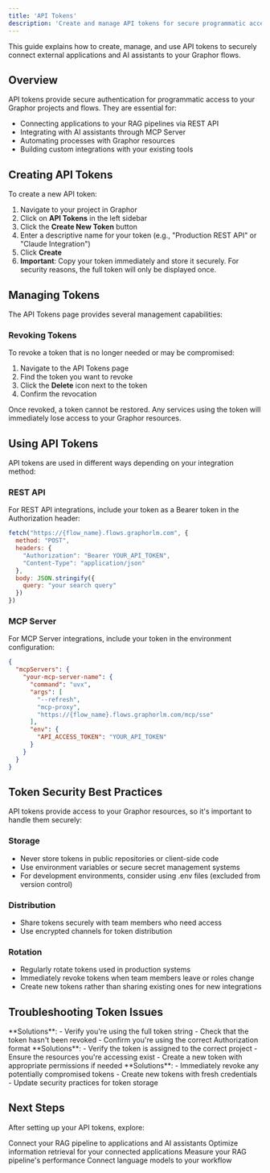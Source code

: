 ```yaml
---
title: 'API Tokens'
description: 'Create and manage API tokens for secure programmatic access to Graphor'
---
```


This guide explains how to create, manage, and use API tokens to securely connect external applications and AI assistants to your Graphor flows.

## Overview

API tokens provide secure authentication for programmatic access to your Graphor projects and flows. They are essential for:

- Connecting applications to your RAG pipelines via REST API
- Integrating with AI assistants through MCP Server
- Automating processes with Graphor resources
- Building custom integrations with your existing tools

## Creating API Tokens

To create a new API token:

1. Navigate to your project in Graphor
2. Click on **API Tokens** in the left sidebar
3. Click the **Create New Token** button
4. Enter a descriptive name for your token (e.g., "Production REST API" or "Claude Integration")
5. Click **Create**
6. **Important**: Copy your token immediately and store it securely. For security reasons, the full token will only be displayed once.

## Managing Tokens

The API Tokens page provides several management capabilities:

### Revoking Tokens

To revoke a token that is no longer needed or may be compromised:

1. Navigate to the API Tokens page
2. Find the token you want to revoke
3. Click the **Delete** icon next to the token
4. Confirm the revocation

Once revoked, a token cannot be restored. Any services using the token will immediately lose access to your Graphor resources.

## Using API Tokens

API tokens are used in different ways depending on your integration method:

### REST API

For REST API integrations, include your token as a Bearer token in the Authorization header:

```javascript
fetch("https://{flow_name}.flows.graphorlm.com", {
  method: "POST",
  headers: {
    "Authorization": "Bearer YOUR_API_TOKEN",
    "Content-Type": "application/json"
  },
  body: JSON.stringify({
    query: "your search query"
  })
})
```

### MCP Server

For MCP Server integrations, include your token in the environment configuration:

```json
{
  "mcpServers": {
    "your-mcp-server-name": {
      "command": "uvx",
      "args": [
        "--refresh",
        "mcp-proxy",
        "https://{flow_name}.flows.graphorlm.com/mcp/sse"
      ],
      "env": {
        "API_ACCESS_TOKEN": "YOUR_API_TOKEN"
      }
    }
  }
}
```

## Token Security Best Practices

API tokens provide access to your Graphor resources, so it's important to handle them securely:

### Storage

- Never store tokens in public repositories or client-side code
- Use environment variables or secure secret management systems
- For development environments, consider using .env files (excluded from version control)

### Distribution

- Share tokens securely with team members who need access
- Use encrypted channels for token distribution

### Rotation

- Regularly rotate tokens used in production systems
- Immediately revoke tokens when team members leave or roles change
- Create new tokens rather than sharing existing ones for new integrations

## Troubleshooting Token Issues

<AccordionGroup>
  <Accordion icon="key" title="Authentication failures">
    **Solutions**:
    - Verify you're using the full token string
    - Check that the token hasn't been revoked
    - Confirm you're using the correct Authorization format
  </Accordion>
  <Accordion icon="arrow-right-to-bracket" title="Access denied errors">
    **Solutions**:
    - Verify the token is assigned to the correct project
    - Ensure the resources you're accessing exist
    - Create a new token with appropriate permissions if needed
  </Accordion>
  <Accordion icon="shield-exclamation" title="Security concerns">
    **Solutions**:
    - Immediately revoke any potentially compromised tokens
    - Create new tokens with fresh credentials
    - Update security practices for token storage
  </Accordion>
</AccordionGroup>

## Next Steps

After setting up your API tokens, explore:

<CardGroup cols={2}>
  <Card
    title="Integrate Workflow"
    icon="plug"
    href="/guides/integrate-workflow"
  >
    Connect your RAG pipeline to applications and AI assistants
  </Card>
  <Card
    title="Retrieval"
    icon="magnifying-glass"
    href="/guides/retrieval"
  >
    Optimize information retrieval for your connected applications
  </Card>
  <Card
    title="Evaluation"
    icon="square-poll-vertical"
    href="/guides/evaluation"
  >
    Measure your RAG pipeline's performance
  </Card>
  <Card
    title="LLM Integration"
    icon="brain"
    href="/guides/llm"
  >
    Connect language models to your workflow
  </Card>
</CardGroup>
